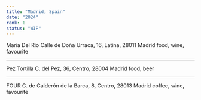 ```yaml
---
title: "Madrid, Spain"
date: "2024"
rank: 1
status: "WIP"
---
```


Maria Del Rio
Calle de Doña Urraca, 16, Latina, 28011 Madrid
food, wine, favourite

---

Pez Tortilla
C. del Pez, 36, Centro, 28004 Madrid
food, beer

---

FOUR
C. de Calderón de la Barca, 8, Centro, 28013 Madrid
coffee, wine, favourite